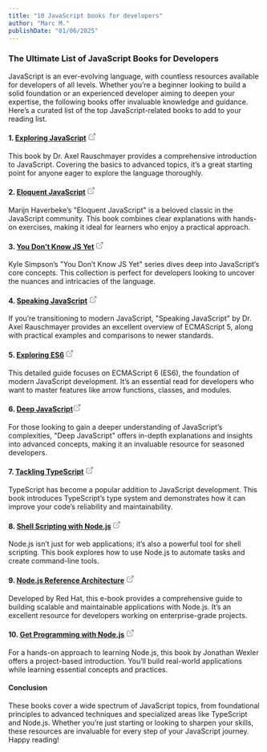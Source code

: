 ```yaml
---
title: "10 JavaScript books for developers"
author: "Marc M."
publishDate: "01/06/2025"
---
```


### The Ultimate List of JavaScript Books for Developers

JavaScript is an ever-evolving language, with countless resources available for developers of all levels. Whether you’re a beginner looking to build a solid foundation or an experienced developer aiming to deepen your expertise, the following books offer invaluable knowledge and guidance. Here’s a curated list of the top JavaScript-related books to add to your reading list.

#### 1. [Exploring JavaScript](https://exploringjs.com/js/book/index.html) <svg xmlns="http://www.w3.org/2000/svg" width="16" height="16" viewBox="0 0 24 24" fill="none" stroke="currentColor" strokeWidth="2" stroke-linecap="round" stroke-linejoin="round" className="inline"><path d="M18 13v6a2 2 0 0 1-2 2H5a2 2 0 0 1-2-2V8a2 2 0 0 1 2-2h6"></path><polyline points="15 3 21 3 21 9"></polyline><line x1="10" y1="14" x2="21" y2="3"></line></svg>

This book by Dr. Axel Rauschmayer provides a comprehensive introduction to JavaScript. Covering the basics to advanced topics, it’s a great starting point for anyone eager to explore the language thoroughly.

#### 2. [Eloquent JavaScript](https://eloquentjavascript.net/Eloquent_JavaScript.pdf) <svg xmlns="http://www.w3.org/2000/svg" width="16" height="16" viewBox="0 0 24 24" fill="none" stroke="currentColor" strokeWidth="2" stroke-linecap="round" stroke-linejoin="round" className="inline"><path d="M18 13v6a2 2 0 0 1-2 2H5a2 2 0 0 1-2-2V8a2 2 0 0 1 2-2h6"></path><polyline points="15 3 21 3 21 9"></polyline><line x1="10" y1="14" x2="21" y2="3"></line></svg>

Marijn Haverbeke’s "Eloquent JavaScript" is a beloved classic in the JavaScript community. This book combines clear explanations with hands-on exercises, making it ideal for learners who enjoy a practical approach.

#### 3. [You Don’t Know JS Yet](https://github.com/getify/You-Dont-Know-JS/tree/2nd-ed?tab=readme-ov-file) <svg xmlns="http://www.w3.org/2000/svg" width="16" height="16" viewBox="0 0 24 24" fill="none" stroke="currentColor" strokeWidth="2" stroke-linecap="round" stroke-linejoin="round" className="inline"><path d="M18 13v6a2 2 0 0 1-2 2H5a2 2 0 0 1-2-2V8a2 2 0 0 1 2-2h6"></path><polyline points="15 3 21 3 21 9"></polyline><line x1="10" y1="14" x2="21" y2="3"></line></svg>

Kyle Simpson’s "You Don’t Know JS Yet" series dives deep into JavaScript’s core concepts. This collection is perfect for developers looking to uncover the nuances and intricacies of the language.

#### 4. [Speaking JavaScript](https://exploringjs.com/es5/toc.html) <svg xmlns="http://www.w3.org/2000/svg" width="16" height="16" viewBox="0 0 24 24" fill="none" stroke="currentColor" strokeWidth="2" stroke-linecap="round" stroke-linejoin="round" className="inline"><path d="M18 13v6a2 2 0 0 1-2 2H5a2 2 0 0 1-2-2V8a2 2 0 0 1 2-2h6"></path><polyline points="15 3 21 3 21 9"></polyline><line x1="10" y1="14" x2="21" y2="3"></line></svg>

If you’re transitioning to modern JavaScript, "Speaking JavaScript" by Dr. Axel Rauschmayer provides an excellent overview of ECMAScript 5, along with practical examples and comparisons to newer standards.

#### 5. [Exploring ES6](https://exploringjs.com/es6/index.html) <svg xmlns="http://www.w3.org/2000/svg" width="16" height="16" viewBox="0 0 24 24" fill="none" stroke="currentColor" strokeWidth="2" stroke-linecap="round" stroke-linejoin="round" className="inline"><path d="M18 13v6a2 2 0 0 1-2 2H5a2 2 0 0 1-2-2V8a2 2 0 0 1 2-2h6"></path><polyline points="15 3 21 3 21 9"></polyline><line x1="10" y1="14" x2="21" y2="3"></line></svg>

This detailed guide focuses on ECMAScript 6 (ES6), the foundation of modern JavaScript development. It’s an essential read for developers who want to master features like arrow functions, classes, and modules.

#### 6. [Deep JavaScript](https://exploringjs.com/deep-js/toc.html)<svg xmlns="http://www.w3.org/2000/svg" width="16" height="16" viewBox="0 0 24 24" fill="none" stroke="currentColor" strokeWidth="2" stroke-linecap="round" stroke-linejoin="round" className="inline"><path d="M18 13v6a2 2 0 0 1-2 2H5a2 2 0 0 1-2-2V8a2 2 0 0 1 2-2h6"></path><polyline points="15 3 21 3 21 9"></polyline><line x1="10" y1="14" x2="21" y2="3"></line></svg>

For those looking to gain a deeper understanding of JavaScript’s complexities, "Deep JavaScript" offers in-depth explanations and insights into advanced concepts, making it an invaluable resource for seasoned developers.

#### 7. [Tackling TypeScript](https://exploringjs.com/tackling-ts/toc.html) <svg xmlns="http://www.w3.org/2000/svg" width="16" height="16" viewBox="0 0 24 24" fill="none" stroke="currentColor" strokeWidth="2" stroke-linecap="round" stroke-linejoin="round" className="inline"><path d="M18 13v6a2 2 0 0 1-2 2H5a2 2 0 0 1-2-2V8a2 2 0 0 1 2-2h6"></path><polyline points="15 3 21 3 21 9"></polyline><line x1="10" y1="14" x2="21" y2="3"></line></svg>

TypeScript has become a popular addition to JavaScript development. This book introduces TypeScript’s type system and demonstrates how it can improve your code’s reliability and maintainability.

#### 8. [Shell Scripting with Node.js](https://exploringjs.com/nodejs-shell-scripting/toc.html) <svg xmlns="http://www.w3.org/2000/svg" width="16" height="16" viewBox="0 0 24 24" fill="none" stroke="currentColor" strokeWidth="2" stroke-linecap="round" stroke-linejoin="round" className="inline"><path d="M18 13v6a2 2 0 0 1-2 2H5a2 2 0 0 1-2-2V8a2 2 0 0 1 2-2h6"></path><polyline points="15 3 21 3 21 9"></polyline><line x1="10" y1="14" x2="21" y2="3"></line></svg>

Node.js isn’t just for web applications; it’s also a powerful tool for shell scripting. This book explores how to use Node.js to automate tasks and create command-line tools.

#### 9. [Node.js Reference Architecture](https://developers.redhat.com/e-books/developers-guide-nodejs-reference-architecture) <svg xmlns="http://www.w3.org/2000/svg" width="16" height="16" viewBox="0 0 24 24" fill="none" stroke="currentColor" strokeWidth="2" stroke-linecap="round" stroke-linejoin="round" className="inline"><path d="M18 13v6a2 2 0 0 1-2 2H5a2 2 0 0 1-2-2V8a2 2 0 0 1 2-2h6"></path><polyline points="15 3 21 3 21 9"></polyline><line x1="10" y1="14" x2="21" y2="3"></line></svg>

Developed by Red Hat, this e-book provides a comprehensive guide to building scalable and maintainable applications with Node.js. It’s an excellent resource for developers working on enterprise-grade projects.

#### 10. [Get Programming with Node.js](https://livebook.manning.com/book/get-programming-with-node-js/about-this-book/) <svg xmlns="http://www.w3.org/2000/svg" width="16" height="16" viewBox="0 0 24 24" fill="none" stroke="currentColor" strokeWidth="2" stroke-linecap="round" stroke-linejoin="round" className="inline"><path d="M18 13v6a2 2 0 0 1-2 2H5a2 2 0 0 1-2-2V8a2 2 0 0 1 2-2h6"></path><polyline points="15 3 21 3 21 9"></polyline><line x1="10" y1="14" x2="21" y2="3"></line></svg>

For a hands-on approach to learning Node.js, this book by Jonathan Wexler offers a project-based introduction. You’ll build real-world applications while learning essential concepts and practices.

#### Conclusion

These books cover a wide spectrum of JavaScript topics, from foundational principles to advanced techniques and specialized areas like TypeScript and Node.js. Whether you’re just starting or looking to sharpen your skills, these resources are invaluable for every step of your JavaScript journey. Happy reading!

